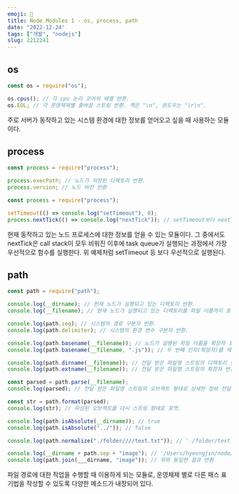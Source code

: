 ```yaml
---
emoji: 🐙
title: Node Modules 1 - os, process, path
date: "2022-12-24"
tags: ["개발", "nodejs"]
slug: 2212241
---
```


## os

```javascript
const os = require("os");

os.cpus(); // 각 cpu 논리 코어의 배열 반환.
os.EOL; // 각 운영체제별 줄바꿈 스트링 반환. 맥은 "\n", 윈도우는 "\r\n".
```

주로 서버가 동작하고 있는 시스템 환경에 대한 정보를 얻어오고 싶을 때 사용하는 모듈이다.

## process

```javascript
const process = require("process");

process.execPath; // 노드가 저장된 디렉토리 반환.
process.version; // 노드 버전 반환
```

```javascript
const process = require("process");

setTimeout(() => console.log("setTimeout"), 0);
process.nextTick(() => console.log("nextTick")); // setTimeout보다 nextTick이 먼저 실행됨.
```

현재 동작하고 있는 노드 프로세스에 대한 정보를 얻을 수 있는 모듈이다. 그 중에서도 nextTick은 call stack이 모두 비워진 이후에 task queue가 실행되는 과정에서 가장 우선적으로 함수를 실행한다. 위 예제처럼 setTimeout 등 보다 우선적으로 실행된다.

## path

```javascript
const path = require("path");

console.log(__dirname); // 현재 노드가 실행되고 있는 디렉토리 반환.
console.log(__filename); // 현재 노드가 실행되고 있는 디렉토리를 파일 이름까지 포함하여 반환.

console.log(path.seq); // 시스템의 경로 구분자 반환.
console.log(path.delimiter); // 시스템의 환경 변수 구분자 반환.

console.log(path.basename(__filename)); // 노드가 실행된 파일 이름을 확장자 포함하여 반환.
console.log(path.basename(__filename, ".js")); // 두 번째 인자(확장자)를 제외하고 반환.

console.log(path.dirname(__filename)); // 전달 받은 파일명 스트링의 디렉토리 반환.
console.log(path.extname(__filename)); // 전달 받은 파일명 스트링의 확장자 반환.

const parsed = path.parse(__filename);
console.log(parsed); // 전달 받은 파일명 스트링의 오브젝트 형태로 상세한 정보 전달.

const str = path.format(parsed);
console.log(str); // 파싱된 오브젝트를 다시 스트링 형태로 포맷.

console.log(path.isAbsolute(__dirname)); // true
console.log(path.isAbsolute("../")); // false

console.log(path.normalize("./folder////text.txt")); // './folder/text.txt'

console.log(__dirname + path.sep + "image"); // '/Users/hyeongjin/node/image'
console.log(path.join(___dirname, "image")); // 위와 동일한 결과 반환
```

파일 경로에 대한 작업을 수행할 때 이용하게 되는 모듈로, 운영체제 별로 다른 패스 표기법을 작성할 수 있도록 다양한 메소드가 내장되어 있다.
